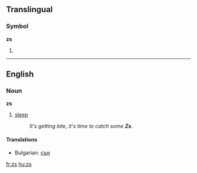 {{also|Zs|Z's|z's}}
==Translingual==
===Symbol===
'''zs'''

# {{SI-unit-abb|zepto|second|[[time]]}}

----

==English==

===Noun===
'''zs'''  {{p}}

# {{context|slang|in cartoons}} [[sleep]]
#:''It's getting late, it's time to catch some '''Zs'''.''

====Translations====
*Bulgarian: [[сън]] {{m}}

[[fr:zs]]
[[hu:zs]]